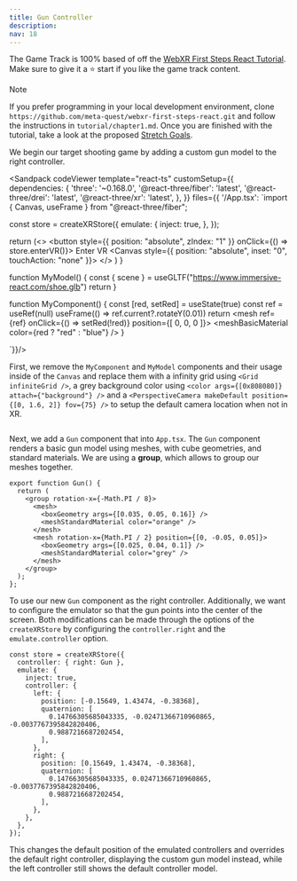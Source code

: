 ```yaml
---
title: Gun Controller
description: 
nav: 18
---
```


The Game Track is 100% based of off the [WebXR First Steps React Tutorial](https://github.com/meta-quest/webxr-first-steps-react/tree/main). Make sure to give it a ⭐️ start if you like the game track content.

> [!NOTE]
> If you prefer programming in your local development environment, clone `https://github.com/meta-quest/webxr-first-steps-react.git` and follow the instructions in `tutorial/chapter1.md`.
> Once you are finished with the tutorial, take a look at the proposed [Stretch Goals](./24-stretch-goals.mdx).

We begin our target shooting game by adding a custom gun model to the right controller.

<Sandpack codeViewer
  template="react-ts"
  customSetup={{
    dependencies: {
      'three': '~0.168.0',
      '@react-three/fiber': 'latest',
      '@react-three/drei': 'latest',
      '@react-three/xr': 'latest',
    },
  }}
  files={{
    '/App.tsx': `import { Canvas, useFrame } from "@react-three/fiber";

const store = createXRStore({
  emulate: {
    inject: true,
  },
});


  return (<>
    <button style={{ position: "absolute", zIndex: "1" }} onClick={() => store.enterVR()}>
        Enter VR
    </button>
    <Canvas style={{ position: "absolute", inset: "0", touchAction: "none" }}>
      <XR store={store}>
        <Environment preset="warehouse" />
        <MyComponent />
        <MyModel />
      </XR>
    </Canvas>
    </>
  )
}

function MyModel() {
    const { scene } = useGLTF("https://www.immersive-react.com/shoe.glb")
    return <primitive object={scene} />
}

function MyComponent() {
    const [red, setRed] = useState(true)
    const ref = useRef<Mesh>(null)
    useFrame(() => ref.current?.rotateY(0.01)) 
    return <mesh ref={ref} onClick={() => setRed(!red)} position={[ 0, 0, 0 ]}>
        <boxGeometry/>
        <meshBasicMaterial color={red ? "red" : "blue"} />
    </mesh>
}

`}}/>

First, we remove the `MyComponent` and `MyModel` components and their usage inside of the `Canvas` and replace them with a infinity grid using `<Grid infiniteGrid />`, a grey background color using `<color args={[0x808080]} attach={"background"} />` and a  `<PerspectiveCamera makeDefault position={[0, 1.6, 2]} fov={75} />` to setup the default camera location when not in XR.

```tsx

```


Next, we add a `Gun` component that into `App.tsx`. The `Gun` component renders a basic gun model using meshes, with cube geometries, and standard materials. We are using a **group**, which allows to group our meshes together.

```tsx
export function Gun() {
  return (
    <group rotation-x={-Math.PI / 8}>
      <mesh>
        <boxGeometry args={[0.035, 0.05, 0.16]} />
        <meshStandardMaterial color="orange" />
      </mesh>
      <mesh rotation-x={Math.PI / 2} position={[0, -0.05, 0.05]}>
        <boxGeometry args={[0.025, 0.04, 0.1]} />
        <meshStandardMaterial color="grey" />
      </mesh>
    </group>
  );
};
```

To use our new `Gun` component as the right controller. Additionally, we want to configure the emulator so that the gun points into the center of the screen. Both modifications can be made through the options of the `createXRStore` by configuring the `controller.right` and the `emulate.controller` option.

```tsx
const store = createXRStore({
  controller: { right: Gun },
  emulate: {
    inject: true,
    controller: {
      left: {
        position: [-0.15649, 1.43474, -0.38368],
        quaternion: [
          0.14766305685043335, -0.02471366710960865, -0.0037767395842820406,
          0.9887216687202454,
        ],
      },
      right: {
        position: [0.15649, 1.43474, -0.38368],
        quaternion: [
          0.14766305685043335, 0.02471366710960865, -0.0037767395842820406,
          0.9887216687202454,
        ],
      },
    },
  },
});
```

This changes the default position of the emulated controllers and overrides the default right controller, displaying the custom gun model instead, while the left controller still shows the default controller model.
